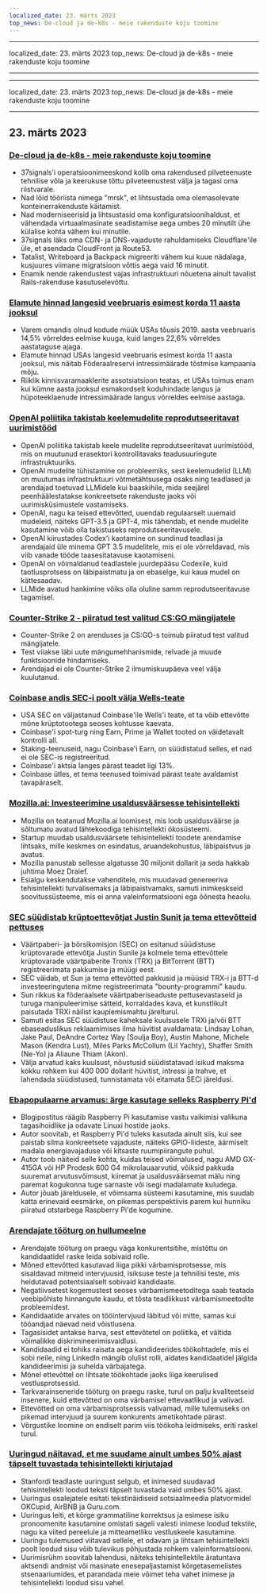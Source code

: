 ```yaml
---
localized_date: 23. märts 2023
top_news: De-cloud ja de-k8s - meie rakenduste koju toomine
---
```


---

localized_date: 23. märts 2023
top_news: De-cloud ja de-k8s - meie rakenduste koju toomine

---

---

localized_date: 23. märts 2023
top_news: De-cloud ja de-k8s - meie rakenduste koju toomine

---



<CallToAction />

<Steps>

## 23. märts 2023

### [De-cloud ja de-k8s - meie rakenduste koju toomine](https://dev.37signals.com/bringing-our-apps-back-home/?ref=hackernewsgpt.com)

- 37signals'i operatsioonimeeskond kolib oma rakendused pilveteenuste tehnilise võla ja keerukuse tõttu pilveteenustest välja ja tagasi oma riistvarale.
- Nad lõid tööriista nimega "mrsk", et lihtsustada oma olemasolevate konteinerrakenduste käitamist.
- Nad moderniseerisid ja lihtsustasid oma konfiguratsioonihaldust, et vähendada virtuaalmasinate seadistamise aega umbes 20 minutilt ühe külalise kohta vähem kui minutile.
- 37signals läks oma CDN- ja DNS-vajaduste rahuldamiseks Cloudflare'ile üle, et asendada CloudFront ja Route53.
- Tatalist, Writeboard ja Backpack migreeriti vähem kui kuue nädalaga, kusjuures viimane migratsioon võttis aega vaid 16 minutit.
- Enamik nende rakendustest vajas infrastruktuuri nõuetena ainult tavalist Rails-rakenduse kasutuselevõttu.

### [Elamute hinnad langesid veebruaris esimest korda 11 aasta jooksul](https://www.wsj.com/articles/home-prices-fell-in-february-for-first-time-in-11-years-73df0107?ref=hackernewsgpt.com)

- Varem omandis olnud kodude müük USAs tõusis 2019. aasta veebruaris 14,5% võrreldes eelmise kuuga, kuid langes 22,6% võrreldes aastataguse ajaga.
- Elamute hinnad USAs langesid veebruaris esimest korda 11 aasta jooksul, mis näitab Föderaalreservi intressimäärade tõstmise kampaania mõju.
- Riiklik kinnisvaramaaklerite assotsiatsioon teatas, et USAs toimus enam kui kümne aasta jooksul esmakordselt koduhindade langus ja hüpoteeklaenude intressimäärade langus võrreldes eelmise aastaga.

### [OpenAI poliitika takistab keelemudelite reprodutseeritavat uurimistööd](https://aisnakeoil.substack.com/p/openais-policies-hinder-reproducible?ref=hackernewsgpt.com)

- OpenAI poliitika takistab keele mudelite reprodutseeritavat uurimistööd, mis on muutunud erasektori kontrollitavaks teadusuuringute infrastruktuuriks.
- OpenAI mudelite tühistamine on probleemiks, sest keelemudelid (LLM) on muutumas infrastruktuuri võtmetähtsusega osaks ning teadlased ja arendajad toetuvad LLMidele kui baaskihile, mida seejärel peenhäälestatakse konkreetsete rakenduste jaoks või uurimisküsimustele vastamiseks.
- OpenAI, nagu ka teised ettevõtted, uuendab regulaarselt uuemaid mudeleid, näiteks GPT-3.5 ja GPT-4, mis tähendab, et nende mudelite kasutamine võib olla takistuseks reprodutseeritavusele.
- OpenAI kiirustades Codex'i kaotamine on sundinud teadlasi ja arendajaid üle minema GPT 3.5 mudelitele, mis ei ole võrreldavad, mis viib vanade tööde taasesitatavuse kaotamiseni.
- OpenAI on võimaldanud teadlastele juurdepääsu Codexile, kuid taotlusprotsess on läbipaistmatu ja on ebaselge, kui kaua mudel on kättesaadav.
- LLMide avatud hankimine võiks olla oluline samm reprodutseeritavuse tagamisel.

### [Counter-Strike 2 - piiratud test valitud CS:GO mängijatele](https://counter-strike.net/cs2?ref=hackernewsgpt.com)

- Counter-Strike 2 on arenduses ja CS:GO-s toimub piiratud test valitud mängijatele.
- Test viiakse läbi uute mängumehhanismide, relvade ja muude funktsioonide hindamiseks.
- Arendajad ei ole Counter-Strike 2 ilmumiskuupäeva veel välja kuulutanud.

### [Coinbase andis SEC-i poolt välja Wells-teate](https://www.reuters.com/legal/coinbase-issued-wells-notice-by-sec-2023-03-22/?ref=hackernewsgpt.com)

- USA SEC on väljastanud Coinbase'ile Wells'i teate, et ta võib ettevõtte mõne krüptotootega seoses kohtusse kaevata.
- Coinbase'i spot-turg ning Earn, Prime ja Wallet tooted on väidetavalt kontrolli all.
- Staking-teenuseid, nagu Coinbase'i Earn, on süüdistatud selles, et nad ei ole SEC-is registreeritud.
- Coinbase'i aktsia langes pärast teadet ligi 13%.
- Coinbase ütles, et tema teenused toimivad pärast teate avaldamist tavapäraselt.

### [Mozilla.ai: Investeerimine usaldusväärsesse tehisintellekti](https://blog.mozilla.org/en/mozilla/introducing-mozilla-ai-investing-in-trustworthy-ai/?ref=hackernewsgpt.com)

- Mozilla on teatanud Mozilla.ai loomisest, mis loob usaldusväärse ja sõltumatu avatud lähtekoodiga tehisintellekti ökosüsteemi.
- Startup muudab usaldusväärsete tehisintellekti toodete arendamise lihtsaks, mille keskmes on esindatus, aruandekohustus, läbipaistvus ja avatus.
- Mozilla panustab sellesse algatusse 30 miljonit dollarit ja seda hakkab juhtima Moez Draief.
- Esialgu keskendutakse vahenditele, mis muudavad genereeriva tehisintellekti turvalisemaks ja läbipaistvamaks, samuti inimkeskseid soovitussüsteeme, mis ei anna valeinformatsiooni ega õõnesta heaolu.

### [SEC süüdistab krüptoettevõtjat Justin Sunit ja tema ettevõtteid pettuses](https://www.sec.gov/news/press-release/2023-59?ref=hackernewsgpt.com)

- Väärtpaberi- ja börsikomisjon (SEC) on esitanud süüdistuse krüptovarade ettevõtja Justin Sunile ja kolmele tema ettevõttele krüptovarade väärtpaberite Tronix (TRX) ja BitTorrent (BTT) registreerimata pakkumise ja müügi eest.
- SEC väidab, et Sun ja tema ettevõtted pakkusid ja müüsid TRX-i ja BTT-d investeeringutena mitme registreerimata "bounty-programmi" kaudu.
- Sun rikkus ka föderaalsete väärtpaberiseaduste pettusevastaseid ja turuga manipuleerimise sätteid, korraldades kava, et kunstlikult paisutada TRXi näilist kauplemismahtu järelturul.
- Samuti esitas SEC süüdistuse kaheksale kuulsusele TRXi ja/või BTT ebaseaduslikus reklaamimises ilma hüvitist avaldamata: Lindsay Lohan, Jake Paul, DeAndre Cortez Way (Soulja Boy), Austin Mahone, Michele Mason (Kendra Lust), Miles Parks McCollum (Lil Yachty), Shaffer Smith (Ne-Yo) ja Aliaune Thiam (Akon).
- Välja arvatud kaks kuulsust, nõustusid süüdistatavad isikud maksma kokku rohkem kui 400 000 dollarit hüvitist, intressi ja trahve, et lahendada süüdistused, tunnistamata või eitamata SECi järeldusi.

### [Ebapopulaarne arvamus: ärge kasutage selleks Raspberry Pi'd](https://set-inform.com/2021/08/24/unpopular-opinion-dont-use-a-raspberry-pi-for-that/?ref=hackernewsgpt.com)

- Blogipostitus räägib Raspberry Pi kasutamise vastu vaikimisi valikuna tagasihoidlike ja odavate Linuxi hostide jaoks.
- Autor soovitab, et Raspberry Pi'd tuleks kasutada ainult siis, kui see paistab silma konkreetsete vajaduste, näiteks GPIO-liideste, äärmiselt madala energiavajaduse või kitsaste ruumipiirangute puhul.
- Autor toob näiteid selle kohta, kuidas teised võimalused, nagu AMD GX-415GA või HP Prodesk 600 G4 mikrolauaarvutid, võiksid pakkuda suuremat arvutusvõimsust, kiiremat ja usaldusväärsemat mälu ning paremat kogukonna tuge sarnaste või isegi madalamate kuludega.
- Autor jõuab järeldusele, et võimsama süsteemi kasutamine, mis suudab katta erinevaid eesmärke, on pikemas perspektiivis parem kui hunniku piiratud otstarbega Raspberry Pi'de kogumine.

### [Arendajate tööturg on hullumeelne](https://old.reddit.com/r/ExperiencedDevs/comments/11xq5cz/the_developer_job_market_is_insane_right_now/?ref=hackernewsgpt.com)

- Arendajate tööturg on praegu väga konkurentsitihe, mistõttu on kandidaatidel raske leida sobivaid rolle.
- Mõned ettevõtted kasutavad liiga pikki värbamisprotsesse, mis sisaldavad mitmeid intervjuusid, isiksuse teste ja tehnilisi teste, mis heidutavad potentsiaalselt sobivaid kandidaate.
- Negatiivsetest kogemustest seoses värbamismeetoditega saab teatada veebipõhiste hinnangute kaudu, et tõsta teadlikkust värbamismeetodite probleemidest.
- Kandidaatide arvates on tööintervjuud läbitud või mitte, samas kui tööandjad näevad neid võistlusena.
- Tagasisidet antakse harva, sest ettevõtetel on poliitika, et vältida võimalikke diskrimineerimisvaidlusi.
- Kandidaadid ei tohiks raisata aega kandideerides töökohtadele, mis ei sobi neile, ning LinkedIn mängib olulist rolli, aidates kandidaatidel jälgida kandideerimisi ja suhelda värbajatega.
- Mõnel ettevõttel on lihtsate töökohtade jaoks liiga keerulised vestlusprotsessid.
- Tarkvarainseneride tööturg on praegu raske, turul on palju kvaliteetseid insenere, kuid ettevõtted on oma värbamisel ettevaatlikud ja valivad.
- Ettevõtted on oma värbamisprotsessis valivamad, mille tulemuseks on pikemad intervjuud ja suurem konkurents ametikohtade pärast.
- Võrgustike loomine on endiselt parim viis töökoha leidmiseks, eriti raskel turul.

### [Uuringud näitavad, et me suudame ainult umbes 50% ajast täpselt tuvastada tehisintellekti kirjutajad](https://hai.stanford.edu/news/was-written-human-or-ai-tsu?ref=hackernewsgpt.com)

- Stanfordi teadlaste uuringust selgub, et inimesed suudavad tehisintellekti loodud teksti täpselt tuvastada vaid umbes 50% ajast.
- Uuringus osalejatele esitati tekstinäidiseid sotsiaalmeedia platvormidel OKCupid, AirBNB ja Guru.com.
- Uuringus leiti, et kõrge grammatiline korrektsus ja esimese isiku pronoomenite kasutamine omistati sageli valesti inimese loodud tekstile, nagu ka viited pereelule ja mitteametliku vestluskeele kasutamine.
- Uuringu tulemused viitavad sellele, et odavam ja lihtsam tehisintellekti poolt loodud sisu võib tulevikus põhjustada rohkem valeinformatsiooni.
- Uurimisrühm soovitab lahendusi, näiteks tehisintellektile äratuntava aktsendi andmist või masinate enesepaljastamist kõrgetasemelistes stsenaariumides, et parandada meie võimet teha vahet inimese ja tehisintellekti loodud sisu vahel.

</Steps>

